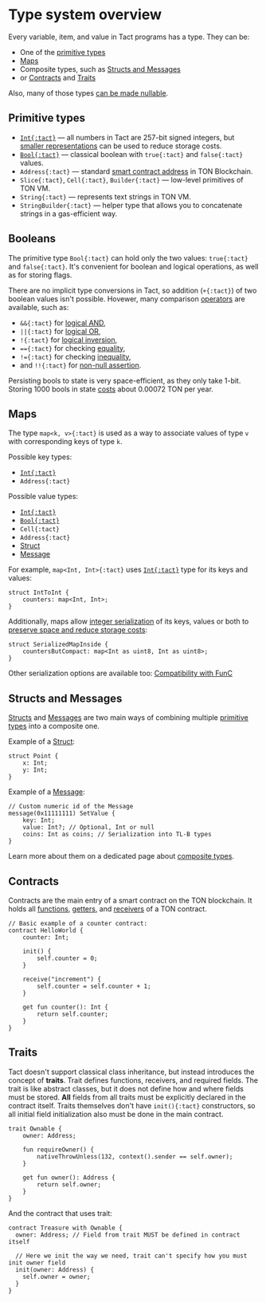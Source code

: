 # Type system overview


Every variable, item, and value in Tact programs has a type. They can be:

* One of the [primitive types](#primitive-types)
* [Maps](#maps)
* Composite types, such as [Structs and Messages](#structs-and-messages)
* or [Contracts](#contracts) and [Traits](#traits)

Also, many of those types [can be made nullable](/book/composite-types#optionals).

## Primitive types

* [`Int{:tact}`][int] — all numbers in Tact are $257$-bit signed integers, but [smaller representations](/book/integers#serialization) can be used to reduce storage costs.
* [`Bool{:tact}`](#booleans) — classical boolean with `true{:tact}` and `false{:tact}` values.
* `Address{:tact}` — standard [smart contract address](https://docs.ton.org/learn/overviews/addresses#address-of-smart-contract) in TON Blockchain.
* `Slice{:tact}`, `Cell{:tact}`, `Builder{:tact}` — low-level primitives of TON VM.
* `String{:tact}` — represents text strings in TON VM.
* `StringBuilder{:tact}` — helper type that allows you to concatenate strings in a gas-efficient way.

## Booleans

The primitive type `Bool{:tact}` can hold only the two values: `true{:tact}` and `false{:tact}`. It's convenient for boolean and logical operations, as well as for storing flags.

There are no implicit type conversions in Tact, so addition (`+{:tact}`) of two boolean values isn't possible. Hovewer, many comparison [operators](/book/statements#operators) are available, such as:

* `&&{:tact}` for [logical AND](/book/operators#binary-logical-and),
* `||{:tact}` for [logical OR](/book/operators#binary-logical-or),
* `!{:tact}` for [logical inversion](/book/operators#unary-inverse),
* `=={:tact}` for checking [equality](/book/operators#binary-equal),
* `!={:tact}` for checking [inequality](/book/operators#binary-not-equal),
* and `!!{:tact}` for [non-null assertion](/book/composite-types#optionals).

Persisting bools to state is very space-efficient, as they only take 1-bit. Storing 1000 bools in state [costs](https://ton.org/docs/develop/smart-contracts/fees#how-to-calculate-fees) about $0.00072$ TON per year.

## Maps

The type `map<k, v>{:tact}` is used as a way to associate values of type `v` with corresponding keys of type `k`.

Possible key types:

* [`Int{:tact}`][int]
* `Address{:tact}`

Possible value types:

* [`Int{:tact}`][int]
* [`Bool{:tact}`](#booleans)
* `Cell{:tact}`
* `Address{:tact}`
* [Struct](#structs-and-messages)
* [Message](#structs-and-messages)

For example, `map<Int, Int>{:tact}` uses [`Int{:tact}`][int] type for its keys and values:

```tact
struct IntToInt {
    counters: map<Int, Int>;
}
```

Additionally, maps allow [integer serialization](/book/integers#serialization-types) of its keys, values or both to [preserve space and reduce storage costs](/book/integers#serialization):

```tact
struct SerializedMapInside {
    countersButCompact: map<Int as uint8, Int as uint8>;
}
```

<Callout>

  Other serialization options are available too: [Compatibility with FunC](/book/func#convert-serialization)

</Callout>

[int]: /book/integers

## Structs and Messages

[Structs][structs] and [Messages][messages] are two main ways of combining multiple [primitive types](#primitive-types) into a composite one.

Example of a [Struct][structs]:

```tact
struct Point {
    x: Int;
    y: Int;
}
```

Example of a [Message][messages]:

```tact
// Custom numeric id of the Message
message(0x11111111) SetValue {
    key: Int;
    value: Int?; // Optional, Int or null
    coins: Int as coins; // Serialization into TL-B types
}
```

Learn more about them on a dedicated page about [composite types](/book/composite-types).

[structs]: /book/composite-types#structs
[messages]: /book/composite-types#messages

## Contracts

Contracts are the main entry of a smart contract on the TON blockchain. It holds all [functions](/book/functions), [getters](/book/functions#getter-functions), and [receivers](/book/functions#receiver-functions) of a TON contract.

```tact
// Basic example of a counter contract:
contract HelloWorld {
    counter: Int;

    init() {
        self.counter = 0;
    }

    receive("increment") {
        self.counter = self.counter + 1;
    }

    get fun counter(): Int {
        return self.counter;
    }
}
```

## Traits

Tact doesn't support classical class inheritance, but instead introduces the concept of **traits**. Trait defines functions, receivers, and required fields. The trait is like abstract classes, but it does not define how and where fields must be stored. **All** fields from all traits must be explicitly declared in the contract itself. Traits themselves don't have `init(){:tact}` constructors, so all initial field initialization also must be done in the main contract.

```tact
trait Ownable {
    owner: Address;

    fun requireOwner() {
        nativeThrowUnless(132, context().sender == self.owner);
    }

    get fun owner(): Address {
        return self.owner;
    }
}
```

And the contract that uses trait:

```tact
contract Treasure with Ownable {
  owner: Address; // Field from trait MUST be defined in contract itself

  // Here we init the way we need, trait can't specify how you must init owner field
  init(owner: Address) {
    self.owner = owner;
  }
}
```